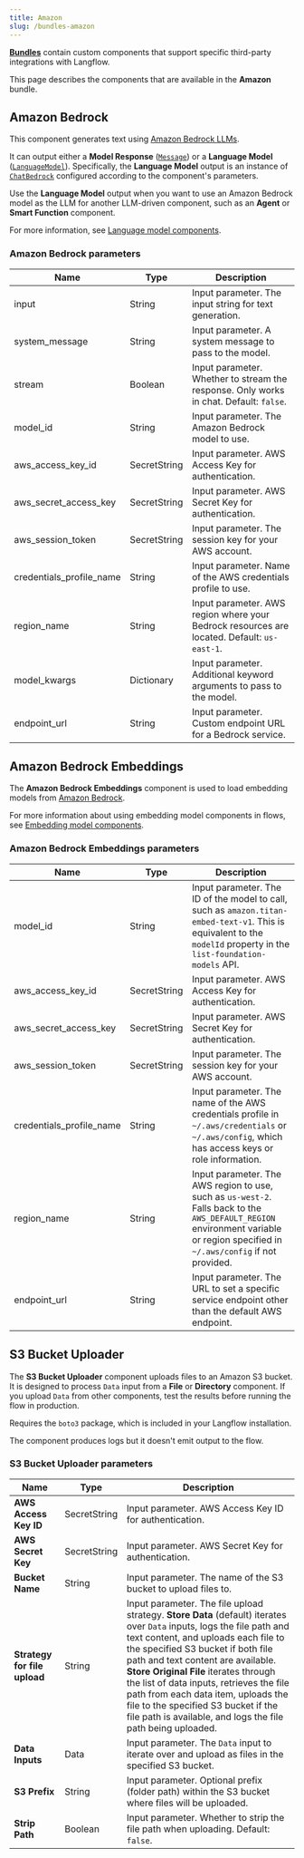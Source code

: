 ```yaml
---
title: Amazon
slug: /bundles-amazon
---
```



<Icon name="Blocks" aria-hidden="true" /> [**Bundles**](/components-bundle-components) contain custom components that support specific third-party integrations with Langflow.

This page describes the components that are available in the **Amazon** bundle.

## Amazon Bedrock

This component generates text using [Amazon Bedrock LLMs](https://docs.aws.amazon.com/bedrock).

It can output either a **Model Response** ([`Message`](/data-types#message)) or a **Language Model** ([`LanguageModel`](/data-types#languagemodel)).
Specifically, the **Language Model** output is an instance of [`ChatBedrock`](https://docs.langchain.com/oss/python/integrations/chat/bedrock) configured according to the component's parameters.

Use the **Language Model** output when you want to use an Amazon Bedrock model as the LLM for another LLM-driven component, such as an **Agent** or **Smart Function** component.

For more information, see [Language model components](/components-models).

### Amazon Bedrock parameters

<PartialParams />

| Name | Type | Description |
|------|------|-------------|
| input | String | Input parameter. The input string for text generation. |
| system_message | String | Input parameter. A system message to pass to the model. |
| stream | Boolean | Input parameter. Whether to stream the response. Only works in chat. Default: `false`. |
| model_id | String | Input parameter. The Amazon Bedrock model to use. |
| aws_access_key_id | SecretString | Input parameter. AWS Access Key for authentication. |
| aws_secret_access_key | SecretString | Input parameter. AWS Secret Key for authentication. |
| aws_session_token | SecretString | Input parameter. The session key for your AWS account. |
| credentials_profile_name | String | Input parameter. Name of the AWS credentials profile to use. |
| region_name | String | Input parameter. AWS region where your Bedrock resources are located. Default: `us-east-1`. |
| model_kwargs | Dictionary | Input parameter. Additional keyword arguments to pass to the model. |
| endpoint_url | String | Input parameter. Custom endpoint URL for a Bedrock service. |

## Amazon Bedrock Embeddings

The **Amazon Bedrock Embeddings** component is used to load embedding models from [Amazon Bedrock](https://aws.amazon.com/bedrock/).

For more information about using embedding model components in flows, see [Embedding model components](/components-embedding-models).

### Amazon Bedrock Embeddings parameters

<PartialParams />

| Name | Type | Description |
|------|------|-------------|
| model_id | String | Input parameter. The ID of the model to call, such as `amazon.titan-embed-text-v1`. This is equivalent to the `modelId` property in the `list-foundation-models` API. |
| aws_access_key_id | SecretString | Input parameter. AWS Access Key for authentication. |
| aws_secret_access_key | SecretString | Input parameter. AWS Secret Key for authentication. |
| aws_session_token | SecretString | Input parameter. The session key for your AWS account. |
| credentials_profile_name | String | Input parameter. The name of the AWS credentials profile in `~/.aws/credentials` or `~/.aws/config`, which has access keys or role information. |
| region_name | String | Input parameter. The AWS region to use, such as `us-west-2`. Falls back to the `AWS_DEFAULT_REGION` environment variable or region specified in `~/.aws/config` if not provided. |
| endpoint_url | String | Input parameter. The URL to set a specific service endpoint other than the default AWS endpoint. |

## S3 Bucket Uploader

The **S3 Bucket Uploader** component uploads files to an Amazon S3 bucket.
It is designed to process `Data` input from a **File** or **Directory** component.
If you upload `Data` from other components, test the results before running the flow in production.

Requires the `boto3` package, which is included in your Langflow installation.

The component produces logs but it doesn't emit output to the flow.

### S3 Bucket Uploader parameters

<PartialParams />

| Name | Type | Description |
|------|------|-------------|
| **AWS Access Key ID** | SecretString | Input parameter. AWS Access Key ID for authentication. |
| **AWS Secret Key** | SecretString | Input parameter. AWS Secret Key for authentication. |
| **Bucket Name** | String | Input parameter. The name of the S3 bucket to upload files to. |
| **Strategy for file upload** | String | Input parameter. The file upload strategy. **Store Data** (default) iterates over `Data` inputs, logs the file path and text content, and uploads each file to the specified S3 bucket if both file path and text content are available. **Store Original File** iterates through the list of data inputs, retrieves the file path from each data item, uploads the file to the specified S3 bucket if the file path is available, and logs the file path being uploaded. |
| **Data Inputs** | Data | Input parameter. The `Data` input to iterate over and upload as files in the specified S3 bucket. |
| **S3 Prefix** | String | Input parameter. Optional prefix (folder path) within the S3 bucket where files will be uploaded. |
| **Strip Path** | Boolean | Input parameter. Whether to strip the file path when uploading. Default: `false`. |